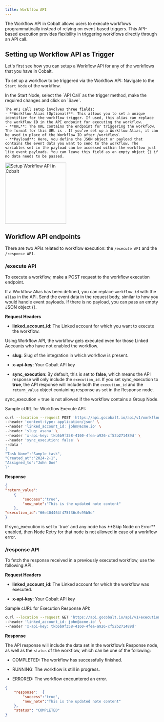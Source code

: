 ```yaml
---
title: Workflow API
---
```


The Workflow API in Cobalt allows users to execute workflows programmatically instead of relying on event-based triggers. This API-based execution provides flexibility in triggering workflows directly through an API call.

## Setting up Workflow API as Trigger

Let's first see how you can setup a Workflow API for any of the workflows that you have in Cobalt.

To set up a workflow to be triggered via the Workflow API:
<Steps>
  <Step title="Navigation">
    Navigate to the `Start Node` of the workflow.
  </Step>

  <Step title="Setup Workflow API">
    In the Start Node, select the `API Call` as the trigger method, make the required changes and click on `Save`.

    The API Call setup involves three fields:
    - **Workflow Alias (Optional)**: This allows you to set a unique identifier for the workflow trigger. If used, this alias can replace the workflow ID in the API endpoint for executing the workflow.
    - **URL**: The URL contains the endpoint for triggering the workflow. The format for this URL is . If you’ve set up a Workflow Alias, it can be used in place of the Workflow ID after /workflow/.
    - **Payload**: Here, you define the JSON object or payload that contains the event data you want to send to the workflow. The variables set in the payload can be accessed within the workflow just like event payloads. You can leave this field as an empty object {} if no data needs to be passed.
<img height="200" src="/images/Guides/Workflow/workflow_api_setup.png" alt="Setup Workflow API in Cobalt"/>
  </Step>
</Steps>



## Workflow API endpoints
There are two APIs related to workflow execution: the `/execute API` and the `/response API`.

### /execute API

To execute a workflow, make a POST request to the workflow execution endpoint.

If a Workflow Alias has been defined, you can replace `workflow_id` with the `alias` in the API.
Send the event data in the request body, similar to how you would handle event payloads. If there is no payload, you can pass an empty JSON object {}.

**Request Headers**

- **linked_account_id**: The Linked account for which you want to execute the workflow.

<Info>
Using Workflow API, the workflow gets executed even for those Linked Accounts who have not enabled the workflow.
</Info>

- **slug**: Slug of the integration in which workflow is present.

- **x-api-key**: Your Cobalt API key

- **sync_execution**: By default, this is set to **false**, which means the API response will only include the `execution_id`. If you set sync_execution to **true**, the API response will include both the `execution_id` and the `return_value` object containing response as set in the Response node. 

<Note>sync_execution = true is not allowed if the workflow contains a Group Node.</Note>


Sample cURL for Workflow Execute API:
``` bash cURL
curl --location --request POST 'https://api.gocobalt.io/api/v1/workflow/{workflow_id or alias}/execute' \
--header 'content-type: application/json' \
--header 'linked_account_id: john@acme.io' \
--header 'slug: asana' \
--header 'x-api-key: tkb5b9f358-4160-4fea-a926-cf52b271489d' \
--header 'sync_execution: false' \
--data '
{
"Task Name":"Sample task",
"Created_at":"2024-2-1",
"Assigned_to":"John Doe"
}'
```

**Response**

```JSON 200
{
"return_value":
    {
        "success":"true",
        "new_note":"This is the updated note content"
    },
"execution_id":"66e404464f475f36c0c95b5d"
}
```
<Info>
If sync_execution is set to `true` and any node has **Skip Node on Error** enabled, then Node Retry for that node is not allowed in case of a workflow error.
</Info>


### /response API

To fetch the response received in a previously executed workflow, use the following API.

**Request Headers**

- **linked_account_id**: The Linked account for which the workflow was executed.

- **x-api-key**: Your Cobalt API key


Sample cURL for Execution Response API:

``` bash cURL
curl --location --request GET 'https://api.gocobalt.io/api/v1/execution/{execution_id}/response' \
--header 'linked_account_id: john@acme.io' \
--header 'x-api-key: tkb5b9f358-4160-4fea-a926-cf52b271489d'
```
**Response**

The API response will include the data set in the workflow’s Response node, as well as the `status` of the workflow, which can be one of the following:

- COMPLETED: The workflow has successfully finished.

- RUNNING: The workflow is still in progress.

- ERRORED: The workflow encountered an error.

``` JSON 200
{
    "response":  {
        "success":"true",
        "new_note":"This is the updated note content"
    },
    "status": "COMPLETED"
}
```

